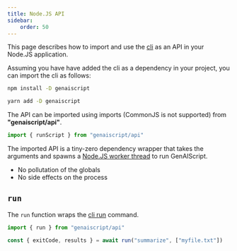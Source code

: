 ```yaml
---
title: Node.JS API
sidebar:
    order: 50
---
```



This page describes how to import and use the [cli](/genaiscript/reference/cli) as an API in your Node.JS application.

Assuming you have have added the cli as a dependency in your project, you can import the cli as follows:

<Tabs>
  <TabItem value="npm" label="npm">

```sh
npm install -D genaiscript
```

</TabItem>

  <TabItem value="yarn" label="yarn">

```sh
yarn add -D genaiscript
```

</TabItem>

</Tabs>

The API can be imported using imports (CommonJS is not supported) from **"genaiscript/api"**.

```javascript
import { runScript } from "genaiscript/api"
```

The imported API is a tiny-zero dependency wrapper that takes the arguments and spawns a [Node.JS worker thread](https://nodejs.org/api/worker_threads.html) to run GenAIScript.

- No pollutation of the globals
- No side effects on the process

## `run`

The `run` function wraps the [cli run](/genaiscript/reference/cli/run) command.

```javascript
import { run } from "genaiscript/api"

const { exitCode, results } = await run("summarize", ["myfile.txt"])
```
